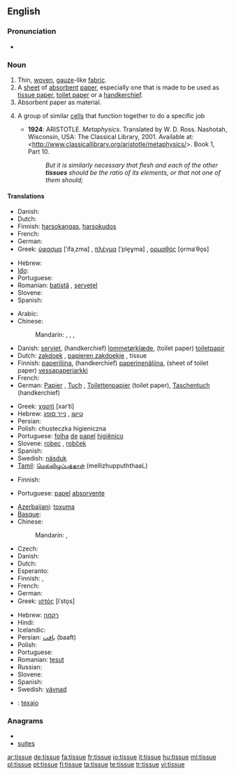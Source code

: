 ==English==

===Pronunciation===
* {{audio|en-us-tissue.ogg|Audio (US)}}

===Noun===
{{en-noun}}

# Thin, [[woven]], [[gauze]]-like [[fabric]].
# A [[sheet]] of [[absorbent]] [[paper]], especially one that is made to be used as [[tissue paper]], [[toilet paper]] or a [[handkerchief]].
# Absorbent paper as material.
# {{biology}} A group of similar [[cells]] that function together to do a specific job
#* '''1924''': ARISTOTLE.  ''Metaphysics''.  Translated by W. D. Ross.  Nashotah, Wisconsin, USA: The Classical Library, 2001.  Available at: <http://www.classicallibrary.org/aristotle/metaphysics/>. Book 1, Part 10.
#*: ''But it is similarly necessary that flesh and each of the other '''tissues''' should be the ratio of its elements, or that not one of them should;''

====Translations====
{{trans-top|woven fabric}}
* Danish: {{t-|da|stof}}
* Dutch: {{t+|nl|weefsel|n}}
* Finnish: [[harsokangas]], [[harsokudos]]
* French: {{t+|fr|tissu|m}}
* German: {{t+|de|Gewebe|n}}
* Greek: [[ύφασμα]] [ˈifaˌzma] {{n}}, [[πλέγμα]] [ˈple̞ɣma] {{n}}, [[ορμαθός]] [o̞rmaˈθo̞s] {{m}}
{{trans-mid}}
* Hebrew: {{t+|he|רקמה|f}}
* [[Ido]]: {{t|io|texajo|m|xs=Ido}}
* Portuguese: {{t+|pt|tecido|m}}
* Romanian: [[batistă]] {{f}}, [[şerveţel]] {{n}}
* Slovene: {{t+|sl|robec|m}}
* Spanish: {{t+|es|tejido|m}}
{{trans-bottom}}

{{trans-top|sheet of absorbent paper}}
* Arabic: {{t|ar|مندل|m|tr=mandal}}
* Chinese:
*: Mandarin: {{t|zh|面巾紙|sc=Hani}}, {{t|zh|面巾纸|tr=miànjīnzhǐ|sc=Hani}}, {{t|zh|紙巾|sc=Hani}}, {{t|zh|纸巾|tr=zhǐjīn|sc=Hani}}
* Danish: [[serviet]], (handkerchief) [[lommetørklæde]], (toilet paper) [[toiletpapir]]
* Dutch: [[zakdoek]] {{m}}, [[papieren zakdoekje]] {{n}}, tissue {{m}}
* Finnish: [[paperiliina]], (handkerchief) [[paperinenäliina]], (sheet of toilet paper) [[vessapaperiarkki]]
* French: {{t+|fr|tissu|m}}
* German: [[Papier]] {{n}}, [[Tuch]] {{n}}, [[Toilettenpapier]] {{n}} (toilet paper), [[Taschentuch]] {{n}} (handkerchief)
{{trans-mid}}
* Greek: [[χαρτί]] [xarˈti] {{n}}
* Hebrew: [[טישו]] {{m}}, [[נייר סופג]] {{m}}
* Persian: {{t+|fa|دستمال|tr=dastmal|xs=Persian}}
* Polish: chusteczka higieniczna {{f}}
* Portuguese: [[folha]] [[de]] [[papel]] [[higiênico]] {{f}}
* Slovene: [[robec]] {{m}}, [[robček]] {{m}}
* Spanish: {{t+|es|tejido|m}}
* Swedish: [[näsduk]] {{c}}
* [[Tamil]]: [[மெல்லிழுப்புத்தாள் ]] (mellizhuppuththaaL)
{{trans-bottom}}

{{trans-top|paper material}}
* Finnish: {{t-|fi|pehmopaperi}}
{{trans-mid}}
* Portuguese: [[papel]] [[absorvente]] {{m}}
{{trans-bottom}}

{{trans-top|aggregation of cells}}
* [[Azerbaijani]]: [[toxuma]]
* [[Basque]]: {{t+|eu|ehun|xs=Basque}}
* Chinese:
*: Mandarin: {{t|zh|組織|sc=Hani}}, {{t|zh|组织|tr=zǔzhī|sc=Hani}}
* Czech: {{t-|cs|tkáň|f}}
* Danish: {{t-|da|væv|n}}
* Dutch: {{t+|nl|weefsel|n}}
* Esperanto: {{t|eo|histo|xs=Esperanto}}
* Finnish: {{t+|fi|kudos}}, {{t-|fi|solukko}}
* French: {{t+|fr|tissu|m}}
* German: {{t+|de|Gewebe|n}}
* Greek: [[ιστός]] [iˈsto̞s] {{m}}
{{trans-mid}}
* Hebrew: [[רקמה]] {{f}}
* Hindi: {{t|hi|ऊतक|m|tr=ūtak|xs=Hindi}}
* Icelandic: {{t+|is|vefur|m}}
* Persian: [[بافت]] (baaft)
* Polish: {{t+|pl|tkanka|f}}
* Portuguese: {{t+|pt|tecido|m}}
* Romanian: [[ţesut]] {{n}}
* Russian: {{t+|ru|ткань|f}}
* Slovene: {{t+|sl|tkivo|n}}
* Spanish: {{t+|es|tejido|m}}
* Swedish: [[vävnad]] {{c}}
{{trans-bottom}}

{{checktrans}}
* {{ttbc|Ido}}: [[texajo]]

===Anagrams===
* {{alphagram|eisstu}}
* [[suites#English|suites]]

[[ar:tissue]]
[[de:tissue]]
[[fa:tissue]]
[[fr:tissue]]
[[io:tissue]]
[[it:tissue]]
[[hu:tissue]]
[[ml:tissue]]
[[pl:tissue]]
[[pt:tissue]]
[[fi:tissue]]
[[ta:tissue]]
[[te:tissue]]
[[tr:tissue]]
[[vi:tissue]]